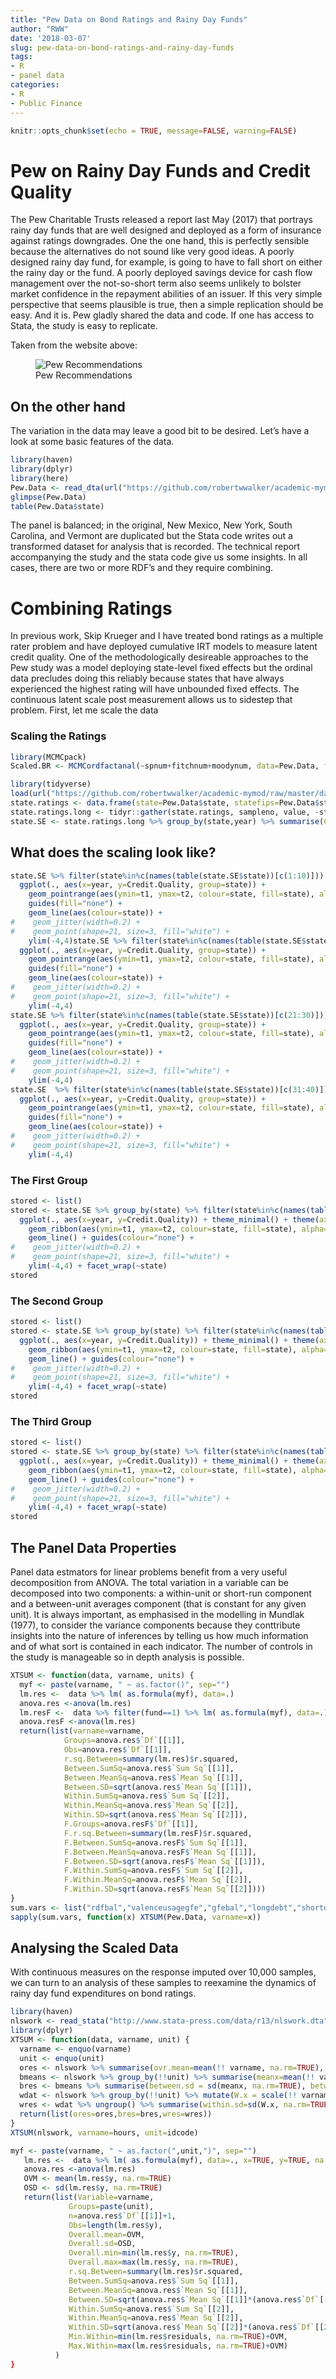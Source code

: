 ```yaml
---
title: "Pew Data on Bond Ratings and Rainy Day Funds"
author: "RWW"
date: '2018-03-07'
slug: pew-data-on-bond-ratings-and-rainy-day-funds
tags:
- R
- panel data
categories:
- R
- Public Finance
---
```


```r
knitr::opts_chunk$set(echo = TRUE, message=FALSE, warning=FALSE)
```

# Pew on Rainy Day Funds and Credit Quality

The Pew Charitable Trusts released a report last May (2017) that portrays rainy day funds that are well designed and deployed as a form of insurance against ratings downgrades.  One the one hand, this is perfectly sensible because the alternatives do not sound like very good ideas.  A poorly designed rainy day fund, for example, is going to have to fall short on either the rainy day or the fund.  A poorly deployed savings device for cash flow management over the not-so-short term also seems unlikely to bolster market confidence in the repayment abilities of an issuer.  If this very simple perspective that seems plausible is true, then a simple replication should be easy.  And it is.  Pew gladly shared the data and code.  If one has access to Stata, the study is easy to replicate.

Taken from the website above:

![Pew Recommendations](../../img/PewCTRecs.png)

## On the other hand

The variation in the data may leave a good bit to be desired.  Let's have a look at some basic features of the data.

```r
library(haven)
library(dplyr)
library(here)
Pew.Data <- read_dta(url("https://github.com/robertwwalker/academic-mymod/raw/master/data/Pew/modeledforprediction.dta"))
glimpse(Pew.Data)
table(Pew.Data$state)
```

The panel is balanced; in the original, New Mexico, New York, South Carolina, and Vermont are duplicated but the Stata code writes out a transformed dataset for analysis that is recorded.  The technical report accompanying the study and the stata code give us some insights.  In all cases, there are two or more RDF's and they require combining.

# Combining Ratings

In previous work, Skip Krueger and I have treated bond ratings as a multiple rater problem and have deployed cumulative IRT models to measure latent credit quality.  One of the methodologically desireable approaches to the Pew study was a model deploying state-level fixed effects but the ordinal data precludes doing this reliably because states that have always experienced the highest rating will have unbounded fixed effects.  The continuous latent scale post measurement allows us to sidestep that problem.  First, let me scale the data

### Scaling the Ratings

```r
library(MCMCpack)
Scaled.BR <- MCMCordfactanal(~spnum+fitchnum+moodynum, data=Pew.Data, factors=1, burnin = 1e6, mcmc=1e6, thin=100, store.scores=TRUE, tune=0.7, lambda.constraints=list(fitchnum=list(2,"+")), verbose=50000)
```

```r
library(tidyverse)
load(url("https://github.com/robertwwalker/academic-mymod/raw/master/data/Pew/Scaled-BR-Pew.RData"))
state.ratings <- data.frame(state=Pew.Data$state, statefips=Pew.Data$statefips, year=Pew.Data$fyear, BR.Data)
state.ratings.long <- tidyr::gather(state.ratings, sampleno, value, -statefips, -year, -state)
state.SE <- state.ratings.long %>% group_by(state,year) %>% summarise(Credit.Quality=mean(value), t1=quantile(value, probs=0.025), t2=quantile(value, probs=0.975))
```

## What does the scaling look like?


```r
state.SE %>% filter(state%in%c(names(table(state.SE$state))[c(1:10)])) %>%
  ggplot(., aes(x=year, y=Credit.Quality, group=state)) +
    geom_pointrange(aes(ymin=t1, ymax=t2, colour=state, fill=state), alpha=0.1) + 
    guides(fill="none") +
    geom_line(aes(colour=state)) +
#    geom_jitter(width=0.2) +
#    geom_point(shape=21, size=3, fill="white") +
    ylim(-4,4)state.SE %>% filter(state%in%c(names(table(state.SE$state))[c(11:20)])) %>%
  ggplot(., aes(x=year, y=Credit.Quality, group=state)) +
    geom_pointrange(aes(ymin=t1, ymax=t2, colour=state, fill=state), alpha=0.1) + 
    guides(fill="none") +
    geom_line(aes(colour=state)) +
#    geom_jitter(width=0.2) +
#    geom_point(shape=21, size=3, fill="white") +
    ylim(-4,4)
state.SE %>% filter(state%in%c(names(table(state.SE$state))[c(21:30)])) %>%
  ggplot(., aes(x=year, y=Credit.Quality, group=state)) +
    geom_pointrange(aes(ymin=t1, ymax=t2, colour=state, fill=state), alpha=0.1) + 
    guides(fill="none") +
    geom_line(aes(colour=state)) +
#    geom_jitter(width=0.2) +
#    geom_point(shape=21, size=3, fill="white") +
    ylim(-4,4)
state.SE  %>% filter(state%in%c(names(table(state.SE$state))[c(31:40)])) %>%
  ggplot(., aes(x=year, y=Credit.Quality, group=state)) +
    geom_pointrange(aes(ymin=t1, ymax=t2, colour=state, fill=state), alpha=0.1) + 
    guides(fill="none") +
    geom_line(aes(colour=state)) +
#    geom_jitter(width=0.2) +
#    geom_point(shape=21, size=3, fill="white") +
    ylim(-4,4)
```

### The First Group

```r
stored <- list()
stored <- state.SE %>% group_by(state) %>% filter(state%in%c(names(table(state.SE$state))[c(1:16)])) %>%
  ggplot(., aes(x=year, y=Credit.Quality)) + theme_minimal() + theme(axis.text.x  = element_text(angle=60)) +
    geom_ribbon(aes(ymin=t1, ymax=t2, colour=state, fill=state), alpha=0.4) + guides(fill="none", alpha="none") +
    geom_line() + guides(colour="none") +
#    geom_jitter(width=0.2) +
#    geom_point(shape=21, size=3, fill="white") +
    ylim(-4,4) + facet_wrap(~state)
stored
```

### The Second Group

```r
stored <- list()
stored <- state.SE %>% group_by(state) %>% filter(state%in%c(names(table(state.SE$state))[c(17:32)])) %>%
  ggplot(., aes(x=year, y=Credit.Quality)) + theme_minimal() + theme(axis.text.x  = element_text(angle=60)) +
    geom_ribbon(aes(ymin=t1, ymax=t2, colour=state, fill=state), alpha=0.4) + guides(fill="none", alpha="none") +
    geom_line() + guides(colour="none") +
#    geom_jitter(width=0.2) +
#    geom_point(shape=21, size=3, fill="white") +
    ylim(-4,4) + facet_wrap(~state)
stored
```

### The Third Group

```r
stored <- list()
stored <- state.SE %>% group_by(state) %>% filter(state%in%c(names(table(state.SE$state))[c(33:46)])) %>%
  ggplot(., aes(x=year, y=Credit.Quality)) + theme_minimal() + theme(axis.text.x  = element_text(angle=60)) +
    geom_ribbon(aes(ymin=t1, ymax=t2, colour=state, fill=state), alpha=0.4) + guides(fill="none", alpha="none") +
    geom_line() + guides(colour="none") +
#    geom_jitter(width=0.2) +
#    geom_point(shape=21, size=3, fill="white") +
    ylim(-4,4) + facet_wrap(~state)
stored
```

## The Panel Data Properties

Panel data estmators for linear problems benefit from a very useful decomposition from ANOVA.  The total variation in a variable can be decomposed into two components: a within-unit or short-run component and a between-unit averages component (that is constant for any given unit).  It is always important, as emphasised in the modelling in Mundlak (1977), to consider the variance components because they conttribute insights into the nature of inferences by telling us how much information and of what sort is contained in each indicator.  The number of controls in the study is manageable so in depth analysis is possible.

```r
XTSUM <- function(data, varname, units) {
  myf <- paste(varname, " ~ as.factor()", sep="")
  lm.res <-  data %>% lm( as.formula(myf), data=.)
  anova.res <-anova(lm.res)
  lm.resF <-  data %>% filter(fund==1) %>% lm( as.formula(myf), data=.)
  anova.resF <-anova(lm.res)
  return(list(varname=varname,
            Groups=anova.res$`Df`[[1]],
            Obs=anova.res$`Df`[[1]],
            r.sq.Between=summary(lm.res)$r.squared, 
            Between.SumSq=anova.res$`Sum Sq`[[1]], 
            Between.MeanSq=anova.res$`Mean Sq`[[1]], 
            Between.SD=sqrt(anova.res$`Mean Sq`[[1]]),
            Within.SumSq=anova.res$`Sum Sq`[[2]],
            Within.MeanSq=anova.res$`Mean Sq`[[2]], 
            Within.SD=sqrt(anova.res$`Mean Sq`[[2]]),
            F.Groups=anova.resF$`Df`[[1]],
            F.r.sq.Between=summary(lm.resF)$r.squared, 
            F.Between.SumSq=anova.resF$`Sum Sq`[[1]], 
            F.Between.MeanSq=anova.resF$`Mean Sq`[[1]], 
            F.Between.SD=sqrt(anova.resF$`Mean Sq`[[1]]),
            F.Within.SumSq=anova.resF$`Sum Sq`[[2]],
            F.Within.MeanSq=anova.resF$`Mean Sq`[[2]], 
            F.Within.SD=sqrt(anova.resF$`Mean Sq`[[2]])))
}
sum.vars <- list("rdfbal","valenceusagegfe","gfebal","longdebt","shortdebt","population","pop65")
sapply(sum.vars, function(x) XTSUM(Pew.Data, varname=x))
```


## Analysing the Scaled Data

With continuous measures on the response imputed over 10,000 samples, we can turn to an analysis of these samples to reexamine the dynamics of rainy day fund expenditures on bond ratings.


```r
library(haven)
nlswork <- read_stata("http://www.stata-press.com/data/r13/nlswork.dta")
library(dplyr)
XTSUM <- function(data, varname, unit) {
  varname <- enquo(varname)
  unit <- enquo(unit)
  ores <- nlswork %>% summarise(ovr.mean=mean(!! varname, na.rm=TRUE), ovr.sd=sd(!! varname, na.rm=TRUE), ovr.min = min(!! varname, na.rm=TRUE), ovr.max=max(!! varname, na.rm=TRUE), N.overall=sum(as.numeric(!is.na(!! varname))))
  bmeans <- nlswork %>% group_by(!!unit) %>% summarise(meanx=mean(!! varname, na.rm=T), t.count=sum(as.numeric(!is.na(!! varname))))
  bres <- bmeans %>% summarise(between.sd = sd(meanx, na.rm=TRUE), between.min = min(meanx, na.rm=TRUE), between.max=max(meanx, na.rm=TRUE), t.bar=mean(t.count, na.rm=TRUE), Groups=n())
  wdat <- nlswork %>% group_by(!!unit) %>% mutate(W.x = scale(!! varname, scale=FALSE))
  wres <- wdat %>% ungroup() %>% summarise(within.sd=sd(W.x, na.rm=TRUE), within.min=min(W.x, na.rm=TRUE), within.max=max(W.x, na.rm=TRUE))
  return(list(ores=ores,bres=bres,wres=wres))
}
XTSUM(nlswork, varname=hours, unit=idcode)
```



```r
myf <- paste(varname, " ~ as.factor(",unit,")", sep="")
   lm.res <-  data %>% lm( as.formula(myf), data=., x=TRUE, y=TRUE, na.action=na.omit)
   anova.res <-anova(lm.res)
   OVM <- mean(lm.res$y, na.rm=TRUE)
   OSD <- sd(lm.res$y, na.rm=TRUE)
   return(list(Variable=varname,
             Groups=paste(unit),
             n=anova.res$`Df`[[1]]+1,
             Obs=length(lm.res$y),
             Overall.mean=OVM,
             Overall.sd=OSD,
             Overall.min=min(lm.res$y, na.rm=TRUE),
             Overall.max=max(lm.res$y, na.rm=TRUE),
             r.sq.Between=summary(lm.res)$r.squared, 
             Between.SumSq=anova.res$`Sum Sq`[[1]], 
             Between.MeanSq=anova.res$`Mean Sq`[[1]], 
             Between.SD=sqrt(anova.res$`Mean Sq`[[1]]*(anova.res$`Df`[[1]]/(anova.res$`Df`[[1]]+1))),
             Within.SumSq=anova.res$`Sum Sq`[[2]],
             Within.MeanSq=anova.res$`Mean Sq`[[2]], 
             Within.SD=sqrt(anova.res$`Mean Sq`[[2]]*(anova.res$`Df`[[2]]/sum(anova.res$`Df`))),
             Min.Within=min(lm.res$residuals, na.rm=TRUE)+OVM,
             Max.Within=max(lm.res$residuals, na.rm=TRUE)+OVM)
          )
}
```

